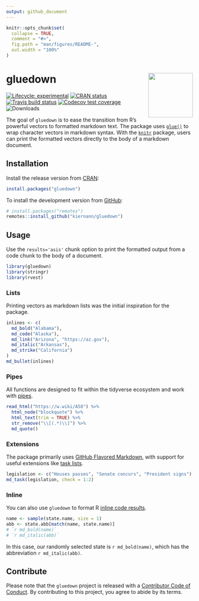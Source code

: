 ```yaml
---
output: github_document
---
```


<!-- README.md is generated from README.Rmd. Please edit that file -->

```r
knitr::opts_chunk$set(
  collapse = TRUE,
  comment = "#>",
  fig.path = "man/figures/README-",
  out.width = "100%"
)
```

# gluedown <img src="man/figures/logo.png" align="right" width="120" />

<!-- badges: start -->
[![Lifecycle: experimental][life_badge]][life_link]
[![CRAN status][cran_badge]][cran_link]
[![Travis build status][trav_badge]][trav_link]
[![Codecov test coverage][cov_badge]][cov_link]
![Downloads][dl_badge]
<!-- badges: end -->

The goal of `gluedown` is to ease the transition from R's powerful vectors to
formatted markdown text. The package uses [`glue()`][glue] to wrap character
vectors in markdown syntax. With the [`knitr`][knitr] package, users can print
the formatted vectors directly to the body of a markdown document.

## Installation

Install the release version from [CRAN][cran]:

```r
install.packages("gluedown")
```

To install the development version from [GitHub][gh]:

```r
# install.packages("remotes")
remotes::install_github("kiernann/gluedown")
```

## Usage

Use the `results='asis'` chunk option to print the formatted output from a code
chunk to the body of a document.

```r
library(gluedown)
library(stringr)
library(rvest)
```

### Lists

Printing vectors as markdown lists was the initial inspiration for the package.

```r
inlines <- c(
  md_bold("Alabama"),
  md_code("Alaska"),
  md_link("Arizona", "https://az.gov"),
  md_italic("Arkansas"),
  md_strike("California")
)
md_bullet(inlines)
```

### Pipes

All functions are designed to fit within the tidyverse ecosystem and work with
[pipes][pipe].

```r
read_html("https://w.wiki/A58") %>% 
  html_node("blockquote") %>% 
  html_text(trim = TRUE) %>% 
  str_remove("\\[(.*)\\]") %>% 
  md_quote()
```

### Extensions

The package primarily uses [GitHub Flavored Markdown][gfm], with support 
for useful extensions like [task lists][task].

```r
legislation <- c("Houses passes", "Senate concurs", "President signs")
md_task(legislation, check = 1:2)
```

### Inline

You can also use `gluedown` to format R [inline code results][inline].

```r
name <- sample(state.name, size = 1)
abb <- state.abb[match(name, state.name)]
# `r md_bold(name)`
# `r md_italic(abb)`
```

In this case, our randomly selected state is  `r md_bold(name)`, which has the 
abbreviation `r md_italic(abb)`.

## Contribute

Please note that the `gluedown` project is released with a 
[Contributor Code of Conduct][coc]. By contributing to this project, you agree
to abide by its terms.

<!-- links: start -->
[life_badge]: https://img.shields.io/badge/lifecycle-maturing-blue.svg
[life_link]: https://www.tidyverse.org/lifecycle/#maturing
[cran_badge]: https://www.r-pkg.org/badges/version/gluedown
[cran_link]: https://CRAN.R-project.org/package=gluedown
[trav_badge]: https://travis-ci.org/kiernann/gluedown.svg?branch=master
[trav_link]: https://travis-ci.org/kiernann/gluedown
[cov_badge]: https://img.shields.io/codecov/c/github/kiernann/gluedown/master.svg
[cov_link]: https://codecov.io/gh/kiernann/gluedown?branch=master'
[dl_badge]: https://cranlogs.r-pkg.org/badges/grand-total/gluedown
[coc]: https://kiernann.com/gluedown/CODE_OF_CONDUCT.html
[cran]: https://cran.r-project.org/package=gluedown
[gfm]: https://github.github.com/gfm/
[gh]: https://github.com/kiernann/gluedown
[glue]: https://github.com/tidyverse/glue
[inline]: https://rmarkdown.rstudio.com/lesson-4.html
[knitr]: https://github.com/yihui/knitr
[pipe]: https://magrittr.tidyverse.org/reference/pipe.html
[rmd]: https://github.com/rstudio/rmarkdown
[task]: https://help.github.com/en/articles/about-task-lists
<!-- links: end -->
